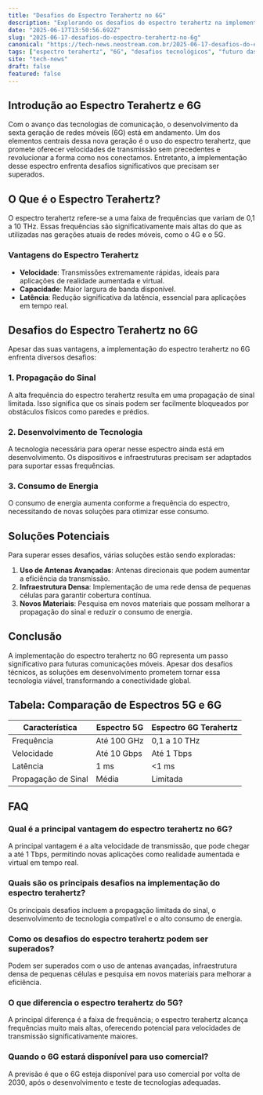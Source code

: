 ```yaml
---
title: "Desafios do Espectro Terahertz no 6G"
description: "Explorando os desafios do espectro terahertz na implementação do 6G e suas soluções."
date: "2025-06-17T13:50:56.692Z"
slug: "2025-06-17-desafios-do-espectro-terahertz-no-6g"
canonical: "https://tech-news.neostream.com.br/2025-06-17-desafios-do-espectro-terahertz-no-6g"
tags: ["espectro terahertz", "6G", "desafios tecnológicos", "futuro das telecomunicações"]
site: "tech-news"
draft: false
featured: false
---
```


## Introdução ao Espectro Terahertz e 6G

Com o avanço das tecnologias de comunicação, o desenvolvimento da sexta geração de redes móveis (6G) está em andamento. Um dos elementos centrais dessa nova geração é o uso do espectro terahertz, que promete oferecer velocidades de transmissão sem precedentes e revolucionar a forma como nos conectamos. Entretanto, a implementação desse espectro enfrenta desafios significativos que precisam ser superados.

## O Que é o Espectro Terahertz?

O espectro terahertz refere-se a uma faixa de frequências que variam de 0,1 a 10 THz. Essas frequências são significativamente mais altas do que as utilizadas nas gerações atuais de redes móveis, como o 4G e o 5G.

### Vantagens do Espectro Terahertz

- **Velocidade**: Transmissões extremamente rápidas, ideais para aplicações de realidade aumentada e virtual.
- **Capacidade**: Maior largura de banda disponível.
- **Latência**: Redução significativa da latência, essencial para aplicações em tempo real.

## Desafios do Espectro Terahertz no 6G

Apesar das suas vantagens, a implementação do espectro terahertz no 6G enfrenta diversos desafios:

### 1. Propagação do Sinal

A alta frequência do espectro terahertz resulta em uma propagação de sinal limitada. Isso significa que os sinais podem ser facilmente bloqueados por obstáculos físicos como paredes e prédios.

### 2. Desenvolvimento de Tecnologia

A tecnologia necessária para operar nesse espectro ainda está em desenvolvimento. Os dispositivos e infraestruturas precisam ser adaptados para suportar essas frequências.

### 3. Consumo de Energia

O consumo de energia aumenta conforme a frequência do espectro, necessitando de novas soluções para otimizar esse consumo.

## Soluções Potenciais

Para superar esses desafios, várias soluções estão sendo exploradas:

1. **Uso de Antenas Avançadas**: Antenas direcionais que podem aumentar a eficiência da transmissão.
2. **Infraestrutura Densa**: Implementação de uma rede densa de pequenas células para garantir cobertura contínua.
3. **Novos Materiais**: Pesquisa em novos materiais que possam melhorar a propagação do sinal e reduzir o consumo de energia.

## Conclusão

A implementação do espectro terahertz no 6G representa um passo significativo para futuras comunicações móveis. Apesar dos desafios técnicos, as soluções em desenvolvimento prometem tornar essa tecnologia viável, transformando a conectividade global.

## Tabela: Comparação de Espectros 5G e 6G

| Característica      | Espectro 5G          | Espectro 6G Terahertz |
|---------------------|----------------------|-----------------------|
| Frequência          | Até 100 GHz          | 0,1 a 10 THz         |
| Velocidade          | Até 10 Gbps          | Até 1 Tbps           |
| Latência            | 1 ms                 | <1 ms                |
| Propagação de Sinal | Média                | Limitada             |

## FAQ

### Qual é a principal vantagem do espectro terahertz no 6G?

A principal vantagem é a alta velocidade de transmissão, que pode chegar a até 1 Tbps, permitindo novas aplicações como realidade aumentada e virtual em tempo real.

### Quais são os principais desafios na implementação do espectro terahertz?

Os principais desafios incluem a propagação limitada do sinal, o desenvolvimento de tecnologia compatível e o alto consumo de energia.

### Como os desafios do espectro terahertz podem ser superados?

Podem ser superados com o uso de antenas avançadas, infraestrutura densa de pequenas células e pesquisa em novos materiais para melhorar a eficiência.

### O que diferencia o espectro terahertz do 5G?

A principal diferença é a faixa de frequência; o espectro terahertz alcança frequências muito mais altas, oferecendo potencial para velocidades de transmissão significativamente maiores.

### Quando o 6G estará disponível para uso comercial?

A previsão é que o 6G esteja disponível para uso comercial por volta de 2030, após o desenvolvimento e teste de tecnologias adequadas.